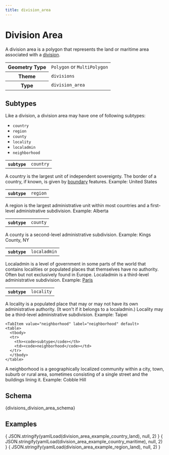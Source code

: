 ```yaml
---
title: division_area
---
```




# Division Area

A division area is a polygon that represents the land or maritime area associated with a [division](/schema/reference/divisions/division).


<table>
  <tbody>
  <tr>
    <th>Geometry Type</th>
    <td><code>Polygon</code> or <code>MultiPolygon</code></td>
  </tr>
  <tr>
    <th>Theme</th>
    <td><code>divisions</code></td>
  </tr>
  <tr>
    <th>Type</th>
    <td><code>division_area</code></td>
  </tr>
  </tbody>
</table>

## Subtypes

Like a division, a division area may have one of following subtypes:

- `country`
- `region`
- `county`
- `locality`
- `localadmin`
- `neighborhood`

<Tabs>
  <TabItem value="country" label="country" default>
    <table>
      <tbody>
      <tr>
        <th><code>subtype</code></th>
        <td><code>country</code></td>
      </tr>
      </tbody>
    </table>


A country is the largest unit of independent sovereignty. The border of a country, if known, is given by [boundary](/schema/reference/divisions/boundary) features. Example: United States
  </TabItem>

  <TabItem value="region" label="region">
    <table>
      <tbody>
      <tr>
        <th><code>subtype</code></th>
        <td><code>region</code></td>
      </tr>
      </tbody>
    </table>

A region is the largest administrative unit within most countries and a first-level administrative subdivision. Example: Alberta
  </TabItem>

  <TabItem value="county" label="county" default>
    <table>
      <tbody>
      <tr>
        <th><code>subtype</code></th>
        <td><code>county</code></td>
      </tr>
      </tbody>
    </table>


A county is a second-level administrative subdivision. Example: Kings County, NY
  </TabItem>

  <TabItem value="localadmin" label="localadmin" default>
    <table>
      <tbody>
      <tr>
        <th><code>subtype</code></th>
        <td><code>localadmin</code></td>
      </tr>
      </tbody>
    </table>


Localadmin is a level of government in some parts of the world that contains localities or populated places that themselves have no authority. Often but not exclusively found in Europe. Localadmin is a third-level administrative subdivision. Example: [Paris](https://spelunker.whosonfirst.org/id/1159322569/)
  </TabItem>

  <TabItem value="locality" label="locality" default>
    <table>
      <tbody>
      <tr>
        <th><code>subtype</code></th>
        <td><code>locality</code></td>
      </tr>
      </tbody>
    </table>


A locality is a populated place that may or may not have its own administrative authority. (It won't if it belongs to a localadmin.) Locality may be a third-level administrative subdivision. Example: Taipei
  </TabItem>

    <TabItem value="neighborhood" label="neighborhood" default>
    <table>
      <tbody>
      <tr>
        <th><code>subtype</code></th>
        <td><code>neighborhood</code></td>
      </tr>
      </tbody>
    </table>


A neighborhood is a geographically localized community within a city, town, suburb or rural area, sometimes consisting of a single street and the buildings lining it. Example: Cobble Hill
  </TabItem>
</Tabs>




## Schema

<Tabs>
  <TabItem value="browsable" label="Browsable" default>
    <JSONSchemaViewer schema={ yamlLoad(divisions_division_area_schema) } resolverOptions={ generateResolverOptions({remote: true, yamlBasePath: '/divisions'})}/>
  </TabItem>
  <TabItem value="yaml" label="YAML" default>
    <CodeBlock language="jsx">{divisions_division_area_schema}</CodeBlock>
  </TabItem>
</Tabs>

## Examples

<Tabs>
  <TabItem value="country_land" label="country, land class" default>
    <CodeBlock language="json">{ JSON.stringify(yamlLoad(division_area_example_country_land), null, 2) }</CodeBlock>
  </TabItem>
  <TabItem value="country_maritime" label="country, maritime class" default>
    <CodeBlock language="json">{ JSON.stringify(yamlLoad(division_area_example_country_maritime), null, 2) }</CodeBlock>
  </TabItem>
   <TabItem value="region_land" label="region, land class" default>
    <CodeBlock language="json">{ JSON.stringify(yamlLoad(division_area_example_region_land), null, 2) }</CodeBlock>
  </TabItem>
</Tabs>
